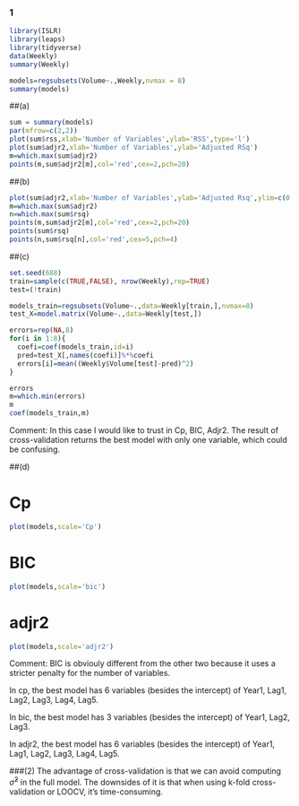 ### 1
```{r}
library(ISLR)
library(leaps)
library(tidyverse)
data(Weekly)
summary(Weekly)
```
```{r}
models=regsubsets(Volume~.,Weekly,nvmax = 8)
summary(models)
```

##(a)
```{r}
sum = summary(models)
par(mfrow=c(2,2))
plot(sum$rss,xlab='Number of Variables',ylab='RSS',type='l')
plot(sum$adjr2,xlab='Number of Variables',ylab='Adjusted RSq')
m=which.max(sum$adjr2)
points(m,sum$adjr2[m],col='red',cex=2,pch=20)
```
##(b)
```{r}
plot(sum$adjr2,xlab='Number of Variables',ylab='Adjusted Rsq',ylim=c(0.70,0.72))
m=which.max(sum$adjr2)
n=which.max(sum$rsq)
points(m,sum$adjr2[m],col='red',cex=2,pch=20)
points(sum$rsq)
points(n,sum$rsq[n],col='red',cex=5,pch=4)
```

##(c)
```{r}
set.seed(688)
train=sample(c(TRUE,FALSE), nrow(Weekly),rep=TRUE)
test=(!train)
```

```{r}
models_train=regsubsets(Volume~.,data=Weekly[train,],nvmax=8)
test_X=model.matrix(Volume~.,data=Weekly[test,])
```

```{r}
errors=rep(NA,8)
for(i in 1:8){
  coefi=coef(models_train,id=i)
  pred=test_X[,names(coefi)]%*%coefi
  errors[i]=mean((Weekly$Volume[test]-pred)^2)
}
```

```{r}
errors
m=which.min(errors)
m
coef(models_train,m)
```

Comment: In this case I would like to trust in Cp, BIC, Adjr2. The result of cross-validation returns the best model with only one variable, which could be confusing.

##(d)

# Cp
```{r}
plot(models,scale='Cp')
```

# BIC
```{r}
plot(models,scale='bic')
```

# adjr2

```{r}
plot(models,scale='adjr2')
```


Comment: BIC is obviouly different from the other two because it uses a stricter penalty for the number of variables.

In cp, the best model has 6 variables (besides the intercept) of Year1, Lag1, Lag2, Lag3, Lag4, Lag5.

In bic, the best model has 3 variables (besides the intercept) of Year1, Lag2, Lag3.

In adjr2, the best model has 6 variables (besides the intercept) of Year1, Lag1, Lag2, Lag3, Lag4, Lag5.


###(2)
The advantage of cross-validation is that we can avoid computing $\hat{\sigma}^2$ in the full model. The downsides of it is that when using k-fold cross-validation or LOOCV, it's time-consuming.